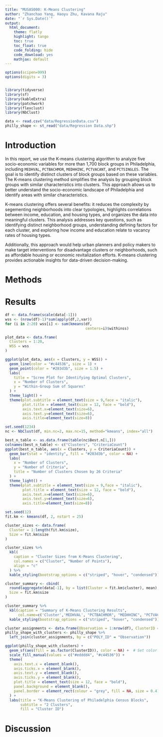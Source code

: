 ```yaml
---
title: "MUSA5000: K-Means Clustering"
author: "Zhanchao Yang, Haoyu Zhu, Kavana Raju"
date: "`r Sys.Date()`"
output:
  html_document:
    theme: flatly
    highlight: tango
    toc: true
    toc_float: true
    code_folding: hide
    code_download: yes
    mathjax: default
---
```

```r

options(scipen=999)
options(digits = 3)


library(tidyverse)
library(sf)
library(kableExtra)
library(patchwork)
library(flexclust)
library(NbClust)
```

```r
data <- read.csv("data/RegressionData.csv")
philly_shape <- st_read("data/Regression Data.shp")
```

# Introduction

In this report, we use the K-means clustering algorithm to analyze five socio-economic variables for more than 1,700 block groups in Philadelphia, including `MEDHVAL`, `PCTBACHMOR`, `MEDHHINC`, `PCTVACANT`, and `PCTSINGLES`. The goal is to identify distinct clusters of block groups based on these variables. The K-means clustering method simplifies the analysis by grouping block groups with similar characteristics into clusters. This approach allows us to better understand the socio-economic landscape of Philadelphia and identify areas with similar characteristics.

K-means clustering offers several benefits: it reduces the complexity by segementing neighborhoods into clear typologies, highlights correlations between income, education, and housing types, and organizes the data into meaningful clusters. This analysis addresses key questions, such as identifying distinct neighborhood groups, understanding defining factors for each cluster, and exploring how income and education relate to vacancy rates of housing types.

Additionally, this approach would help urban planners and policy makers to make target interventions for disadvantage clusters or neighborhoods, such as affordable housing or economic revitalization efforts. K-means clustering provides actionable insights for data-driven decision-making.

# Methods

# Results
```r

df <- data.frame(scale(data[-1]))
wss <- (nrow(df)-1)*sum(apply(df,2,var))
for (i in 2:20) wss[i] <- sum(kmeans(df,
                                     centers=i)$withinss)

plot_data <- data.frame(
  Clusters = 1:20,
  WSS = wss
)

ggplot(plot_data, aes(x = Clusters, y = WSS)) +
  geom_line(color = "#c44536", size = 1) +
  geom_point(color = "#283d3b", size = 1.5) +
  labs(
    title = "Scree Plot for Identifying Optimal Clusters",
    x = "Number of Clusters",
    y = "Within-Group Sum of Squares"
  ) +
  theme_light() +
  theme(plot.subtitle = element_text(size = 9,face = "italic"),
        plot.title = element_text(size = 12, face = "bold"),
        axis.text.x=element_text(size=6),
        axis.text.y=element_text(size=6),
        axis.title=element_text(size=8))
```

```r
set.seed(1234)
nc <- NbClust(df, min.nc=2, max.nc=15, method="kmeans", index="all")
```

```r
best_n_table <- as.data.frame(table(nc$Best.n[1,]))
colnames(best_n_table) <- c("Clusters", "CriteriaCount")
ggplot(best_n_table, aes(x = Clusters, y = CriteriaCount)) +
  geom_bar(stat = "identity", fill = "#283d3b", color = NA) +
  labs(
    x = "Number of Clusters",
    y = "Number of Criteria",
    title = "Number of Clusters Chosen by 26 Criteria"
  ) +
  theme_light() +
  theme(plot.subtitle = element_text(size = 9,face = "italic"),
        plot.title = element_text(size = 12, face = "bold"),
        axis.text.x=element_text(size=6),
        axis.text.y=element_text(size=6),
        axis.title=element_text(size=8))
```

```r
set.seed(12)
fit.km <- kmeans(df, 2, nstart = 25)

cluster_sizes <- data.frame(
  Cluster = 1:length(fit.km$size),
  Size = fit.km$size
)

cluster_sizes %>%
  kbl(
    caption = "Cluster Sizes from K-Means Clustering",
    col.names = c("Cluster", "Number of Points"),
    align = "c"
  ) %>%
  kable_styling(bootstrap_options = c("striped", "hover", "condensed"))
```
```r
cluster_summary <- cbind(
  round(aggregate(data[-1], by = list(Cluster = fit.km$cluster), mean), 1),
  Size = fit.km$size
)

cluster_summary %>%
  kbl(caption = "Summary of K-Means Clustering Results",
      col.name=c('Cluster','MEDHVAL', "PCTBACHMOR", "MEDHHINC", "PCTVACANT", "PCTSINGLES", "Size")) %>%
  kable_styling(bootstrap_options = c("striped", "hover", "condensed"))
```
```r
cluster_assignments <- data.frame(Observation = 1:nrow(df), ClusterID = fit.km$cluster)
philly_shape_with_clusters <- philly_shape %>%
  left_join(cluster_assignments, by = c("POLY_ID" = "Observation"))

ggplot(philly_shape_with_clusters) +
  geom_sf(aes(fill = as.factor(ClusterID)), color = NA) +  # Set color to NA to remove stroke
  scale_fill_manual(values = c("#edddd4", "#c44536")) +
  theme(
    axis.text.x = element_blank(),
    axis.ticks.x = element_blank(),
    axis.text.y = element_blank(),
    axis.ticks.y = element_blank(),
    plot.title = element_text(size = 12, face = "bold"),
    panel.background = element_blank(),
    panel.border = element_rect(colour = "grey", fill = NA, size = 0.4)
  ) +
  labs(title = "K-Means Clustering of Philadelphia Census Blocks",
       subtitle = "2 Clusters",
       fill = "Cluster ID")

```

# Discussion
